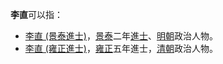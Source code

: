 '''李直'''可以指：
* [[李直_(景泰進士)|李直 (景泰進士)]]，[[景泰|景泰]]二年[[進士|進士]]、[[明朝|明朝]]政治人物。
* [[李直_(雍正進士)|李直 (雍正進士)]]，[[雍正|雍正]]五年進士，[[清朝|清朝]]政治人物。
{{disambig}}